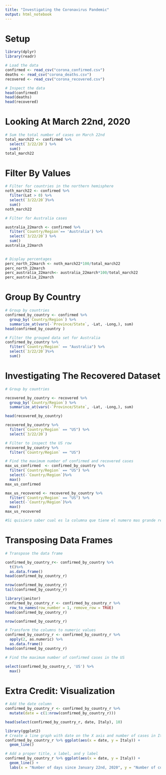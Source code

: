 ```yaml
---
title: "Investigating the Coronavirus Pandemic"
output: html_notebook
---
```


# Setup 

```r
library(dplyr)
library(readr)

# Load the data
confirmed <- read_csv("corona_confirmed.csv")
deaths <- read_csv("corona_deaths.csv")
recovered <- read_csv("corona_recovered.csv")

# Inspect the data
head(confirmed)
head(deaths)
head(recovered)
```

# Looking At March 22nd, 2020

```r
# Sum the total number of cases on March 22nd
total_march22 <- confirmed %>%
  select(`3/22/20`) %>%
  sum()
total_march22

```

# Filter By Values

```r
# Filter for countries in the northern hemisphere
noth_march22 <- confirmed %>%
  filter(Lat > 0) %>%
  select(`3/22/20`)%>%
  sum()
noth_march22 

# Filter for Australia cases

australia_22march <- confirmed %>%
  filter(`Country/Region`== 'Australia') %>%
  select(`3/22/20`) %>%
  sum()
australia_22march
  

# Display percentages
perc_north_22march <- noth_march22*100/total_march22
perc_north_22march
perc_australia_22march<- australia_22march*100/total_march22
perc_australia_22march
```

# Group By Country

```r
# Group by countries
confirmed_by_country <- confirmed %>%
  group_by(`Country/Region`) %>%
  summarize_at(vars(-`Province/State`, -Lat, -Long,), sum)
head(confirmed_by_country )

# Filter the grouped data set for Australia
confirmed_by_country %>%
  filter(`Country/Region` == "Australia") %>%
  select(`3/22/20`)%>%
  sum()

```

# Investigating The Recovered Dataset

```r
# Group by countries

recovered_by_country <- recovered %>%
  group_by(`Country/Region`) %>%
  summarize_at(vars(-`Province/State`, -Lat, -Long,), sum) 

head(recovered_by_country)

recovered_by_country %>%
  filter(`Country/Region` == "US") %>%
  select(`3/22/20`)

```

```r
# Filter to inspect the US row
recovered_by_country %>%
  filter(`Country/Region` == "US")
```

```r
# Find the maximum number of confirmed and recovered cases
max_us_confirmed  <- confirmed_by_country %>%
  filter(`Country/Region` == "US") %>%
  select(-`Country/Region`)%>%
  max()
max_us_confirmed 

max_us_recovered <- recovered_by_country %>%
  filter(`Country/Region` == "US") %>%
  select(-`Country/Region`)%>%
  max()
max_us_recovered 

#Si quisiera saber cual es la columna que tiene el numero mas grande remplazo max() por -> max.col(ties.method = c('first'))
```

# Transposing Data Frames

```r
# Transpose the data frame

confirmed_by_country_r<- confirmed_by_country %>%
  t()%>%
  as.data.frame()
head(confirmed_by_country_r)

nrow(confirmed_by_country_r)
tail(confirmed_by_country_r)

```


```r
library(janitor)
confirmed_by_country_r <- confirmed_by_country_r %>%
  row_to_names(row_number = 1, remove_row = TRUE)
head(confirmed_by_country_r)

nrow(confirmed_by_country_r)


```


```r
# Transform the columns to numeric values
confirmed_by_country_r <- confirmed_by_country_r %>%
  apply(2, as.numeric) %>%
  as.data.frame()
head(confirmed_by_country_r)
```


```r
# Find the maximum number of confirmed cases in the US

select(confirmed_by_country_r, 'US') %>% 
  max()
```

# Extra Credit: Visualization

```r
# Add the date column
confirmed_by_country_r <- confirmed_by_country_r %>%
  mutate(date = c(1:nrow(confirmed_by_country_r)))

head(select(confirmed_by_country_r, date, Italy), 10)


```


```r
library(ggplot2)
# Create a line graph with date on the X axis and number of cases in Italy on the Y axis
confirmed_by_country_r %>% ggplot(aes(x = date, y = Italy)) +
  geom_line()
```


```r
# Add a proper title, x label, and y label
confirmed_by_country_r %>% ggplot(aes(x = date, y = Italy)) +
  geom_line() +
  labs(x = "Number of days since January 22nd, 2020", y = "Number of confirmed cases", title = "Confirmed cases of COVID-19 in Italy")
```
